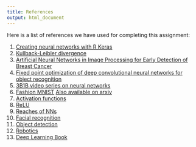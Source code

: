 ```yaml
---
title: References
output: html_document
---
```


Here is a list of references we have used for completing this assignment:

1. [Creating neural networks with R Keras](https://keras.rstudio.com/articles/tutorial_basic_classification.html#import-the-fashion-mnist-dataset)
1. [Kullback-Leibler divergence](https://en.wikipedia.org/wiki/Kullback%E2%80%93Leibler_divergence)
1. [Artificial Neural Networks in Image Processing for Early Detection of Breast Cancer](http://downloads.hindawi.com/journals/cmmm/2017/2610628.pdf)
1. [Fixed point optimization of deep convolutional neural networks for object recognition](https://ieeexplore.ieee.org/abstract/document/7178146)
1. [3B1B video series on neural networks](https://www.youtube.com/watch?v=aircAruvnKk&list=PLZHQObOWTQDNU6R1_67000Dx_ZCJB-3pi)
1. [Fashion MNIST](https://github.com/zalandoresearch/fashion-mnist/blob/master/README.md) [Also available on arxiv](https://arxiv.org/abs/1708.07747)
1. [Activation functions](https://towardsdatascience.com/activation-functions-neural-networks-1cbd9f8d91d6)
1. [ReLU](https://www.kaggle.com/dansbecker/rectified-linear-units-relu-in-deep-learning)
1. [Reaches of NNs]((http://downloads.hindawi.com/journals/cmmm/2017/2610628.pdf))
1. [Facial recognition](https://www.researchgate.net/publication/258312237_Face_Recognition_Using_Artificial_Neural_Networks)
1. [Object detection]([article](https://towardsdatascience.com/capsule-neural-networks-the-future-for-autonomous-vehicles-f97bc3f7918))
1. [Robotics]([paper](https://www.researchgate.net/publication/325626219_RecycleNet_Intelligent_Waste_Sorting_Using_Deep_Neural_Networks))
1. [Deep Learning Book](https://www.deeplearningbook.org/)
